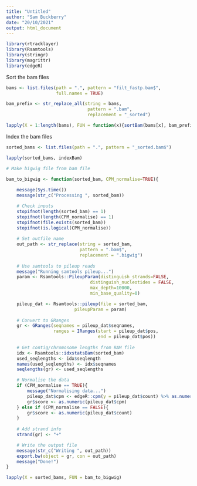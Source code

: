 ```yaml
---
title: "Untitled"
author: "Sam Buckberry"
date: "20/10/2021"
output: html_document
---
```


```r
library(rtracklayer)
library(Rsamtools)
library(stringr)
library(magrittr)
library(edgeR)
```


Sort the bam files
```r
bams <- list.files(path = ".", pattern = "filt_fastp.bam$",
                   full.names = TRUE)

bam_prefix <- str_replace_all(string = bams,
                               pattern = ".bam",
                               replacement = "_sorted")

lapply(X = 1:length(bams), FUN = function(x){sortBam(bams[x], bam_prefix[x])})

```

Index the bam files
```r
sorted_bams <- list.files(path = ".", pattern = "_sorted.bam$")

lapply(sorted_bams, indexBam)
```


```r

# Make bigwig file from bam file

bam_to_bigwig <- function(sorted_bam, CPM_normalise=TRUE){
    
    message(Sys.time())
    message(str_c("Processing ", sorted_bam))

    # Check inputs
    stopifnot(length(sorted_bam) == 1)
    stopifnot(length(CPM_normalise) == 1)
    stopifnot(file.exists(sorted_bam))
    stopifnot(is.logical(CPM_normalise))
    
    # Set outfile name
    out_path <- str_replace(string = sorted_bam,
                            pattern = ".bam$",
                            replacement = ".bigwig")
    
    # Use samtools to pileup reads
    message("Running samtools pileup...")
    param <- Rsamtools::PileupParam(distinguish_strands=FALSE,
                                distinguish_nucleotides = FALSE,
                                max_depth=10000,
                                min_base_quality=0)

    pileup_dat <- Rsamtools::pileup(file = sorted_bam,
                          pileupParam = param)
    
    # Convert to GRanges
    gr <- GRanges(seqnames = pileup_dat$seqnames,
                  ranges = IRanges(start = pileup_dat$pos,
                                   end = pileup_dat$pos))
    
    # Get contig/chromosome lengths from BAM file
    idx <- Rsamtools::idxstatsBam(sorted_bam)
    used_seqlengths <- idx$seqlength
    names(used_seqlengths) <- idx$seqnames
    seqlengths(gr) <- used_seqlengths

    # Normalise the data
    if (CPM_normalise == TRUE){
        message("Normalising data...")
        pileup_dat$cpm <- edgeR::cpm(y = pileup_dat$count) %>% as.numeric()
        gr$score <- as.numeric(pileup_dat$cpm)
    } else if (CPM_normalise == FALSE){
        gr$score <- as.numeric(pileup_dat$count)
    }
    
    # Add strand info
    strand(gr) <- "+"

    # Write the output file
    message(str_c("Writing ", out_path))
    export.bw(object = gr, con = out_path)
    message("Done!")
}

lapply(X = sorted_bams, FUN = bam_to_bigwig)
```

